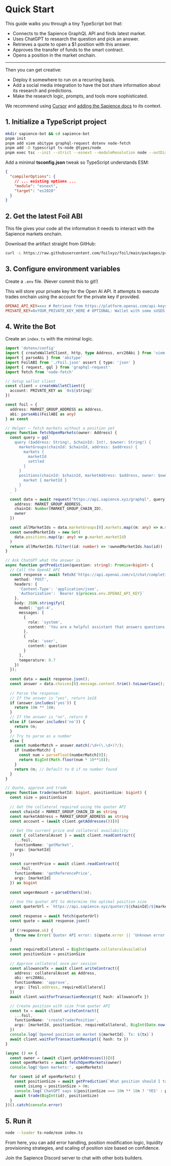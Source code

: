 # Quick Start

This guide walks you through a tiny TypeScript bot that:

* Connects to the Sapience GraphQL API and finds latest market.
* Uses ChatGPT to research the question and pick an answer.
* Retrieves a quote to open a $1 position with this answer.
* Approves the transfer of funds to the smart contract.
* Opens a position in the market onchain.

---
Then you can get creative:
* Deploy it somewhere to run on a recurring basis.
* Add a social media integration to have the bot share information about its research and predictions.
* Make the research logic, prompts, and tools more sophisticated.

We recommend using [Cursor](https://www.cursor.com/) and [adding the Sapience docs](/api/mcp) to its context.

## 1. Initialize a TypeScript project

```bash
mkdir sapience-bot && cd sapience-bot
pnpm init
pnpm add viem abitype graphql-request dotenv node-fetch
pnpm add -D typescript ts-node @types/node
pnpm exec tsc --init --strict --esnext --moduleResolution node --outDir dist
```

Add a minimal **tsconfig.json** tweak so TypeScript understands ESM:

```json title="tsconfig.json"{5}
{
  "compilerOptions": {
    // ... existing options ...
    "module": "esnext",
    "target": "es2020"
  }
}
```

## 2. Get the latest Foil ABI

This file gives your code all the information it needs to interact with the Sapience markets onchain.

Download the artifact straight from GitHub:

```bash
curl -L https://raw.githubusercontent.com/foilxyz/foil/main/packages/protocol/deployments/Foil.json -o Foil.json
```

## 3. Configure environment variables

Create a `.env` file. (Never commit this to git!)

This will store your private key for the Open AI API. It attempts to execute trades onchain using the account for the private key if provided.

```ini
OPENAI_API_KEY=xxx # Retrieve from https://platform.openai.com/api-keys
PRIVATE_KEY=0xYOUR_PRIVATE_KEY_HERE # OPTIONAL: Wallet with some sUSDS and ETH on Base.
```

## 4. Write the Bot

Create an `index.ts` with the minimal logic.

```typescript title="index.ts"{5}
import 'dotenv/config'
import { createWalletClient, http, type Address, erc20Abi } from 'viem'
import { parseAbi } from 'abitype'
import FoilABI from './Foil.json' assert { type: 'json' }
import { request, gql } from 'graphql-request'
import fetch from 'node-fetch'

// Setup wallet client
const client = createWalletClient({
  account: PRIVATE_KEY as `0x${string}`
})

const foil = {
  address: MARKET_GROUP_ADDRESS as Address,
  abi: parseAbi(FoilABI as any)
} as const

// Helper – fetch markets without a position yet
async function fetchOpenMarkets(owner: Address) {
  const query = gql`
    query ($address: String!, $chainId: Int!, $owner: String!) {
      marketGroups(chainId: $chainId, address: $address) {
        markets {
          marketId
          settled
        }
      }
      positions(chainId: $chainId, marketAddress: $address, owner: $owner) {
        market { marketId }
      }
    }
  `
  const data = await request("https://api.sapience.xyz/graphql", query, {
    address: MARKET_GROUP_ADDRESS,
    chainId: Number(MARKET_GROUP_CHAIN_ID),
    owner
  })

  const allMarketIds = data.marketGroups[0].markets.map((m: any) => m.marketId)
  const ownedMarketIds = new Set(
    data.positions.map((p: any) => p.market.marketId)
  )
  return allMarketIds.filter((id: number) => !ownedMarketIds.has(id))
}

// Ask ChatGPT what the answer is
async function getPrediction(question: string): Promise<bigint> {
  // Call the OpenAI API
  const response = await fetch('https://api.openai.com/v1/chat/completions', {
    method: 'POST',
    headers: {
      'Content-Type': 'application/json',
      'Authorization': `Bearer ${process.env.OPENAI_API_KEY}`
    },
    body: JSON.stringify({
      model: 'gpt-4',
      messages: [
        {
          role: 'system',
          content: 'You are a helpful assistant that answers questions about markets. Reply with "Yes", "No", or a specific number.'
        },
        {
          role: 'user',
          content: question
        }
      ],
      temperature: 0.7
    })
  });
  
  const data = await response.json();
  const answer = data.choices[0].message.content.trim().toLowerCase();
  
  // Parse the response:
  // If the answer is "yes", return 1e18
  if (answer.includes('yes')) {
    return 10n ** 18n;
  }
  // If the answer is "no", return 0
  else if (answer.includes('no')) {
    return 0n;
  }
  // Try to parse as a number
  else {
    const numberMatch = answer.match(/\d+(\.\d+)?/);
    if (numberMatch) {
      const num = parseFloat(numberMatch[0]);
      return BigInt(Math.floor(num * 10**18));
    }
    return 0n; // Default to 0 if no number found
  }
}

// Quote, approve and trade
async function trade(marketId: bigint, positionSize: bigint) {
  const size = positionSize
  
  // Get the collateral required using the quoter API
  const chainId = MARKET_GROUP_CHAIN_ID as string
  const marketAddress = MARKET_GROUP_ADDRESS as string
  const account = (await client.getAddresses())[0]
  
  // Get the current price and collateral availability
  const { collateralAsset } = await client.readContract({
    ...foil,
    functionName: 'getMarket',
    args: [marketId]
  })
  
  const currentPrice = await client.readContract({
    ...foil,
    functionName: 'getReferencePrice',
    args: [marketId]
  }) as bigint
  
  const wagerAmount = parseEthers(1n);
  
  // Use the quoter API to determine the optimal position size
  const quoterUrl = `https://api.sapience.xyz/quoter/${chainId}/${marketAddress}/${marketId}?expectedPrice=${Number(currentPrice) * 1.05}&collateralAvailable=${wagerAmount}`
  
  const response = await fetch(quoterUrl)
  const quote = await response.json()
  
  if (!response.ok) {
    throw new Error(`Quoter API error: ${quote.error || 'Unknown error'}`)
  }
  
  const requiredCollateral = BigInt(quote.collateralAvailable)
  const positionSize = positionSize
  
  // Approve collateral once per session
  const allowanceTx = await client.writeContract({
    address: collateralAsset as Address,
    abi: erc20Abi,
    functionName: 'approve',
    args: [foil.address, requiredCollateral]
  })
  await client.waitForTransactionReceipt({ hash: allowanceTx })

  // Create position with size from quoter API
  const tx = await client.writeContract({
    ...foil,
    functionName: 'createTraderPosition',
    args: [marketId, positionSize, requiredCollateral, BigInt(Date.now() / 1000 + 60 * 60)]
  })
  console.log(`Opened position on market ${marketId}. Tx: ${tx}`)
  await client.waitForTransactionReceipt({ hash: tx })
}

(async () => {
  const owner = (await client.getAddresses())[0]
  const openMarkets = await fetchOpenMarkets(owner)
  console.log('Open markets:', openMarkets)

  for (const id of openMarkets) {
    const positionSize = await getPrediction(`What position should I take on market #${id}? Answer with "yes" for long, "no" for short, or a specific number.`)
    const isLong = positionSize > 0n;
    console.log(`ChatGPT says ${positionSize === 10n ** 18n ? 'YES' : positionSize === 0n ? 'NO' : positionSize.toString()} – placing trade with size ${positionSize}...`)
    await trade(BigInt(id), positionSize)
  }
})().catch(console.error)
```

## 5. Run it

```bash
node --loader ts-node/esm index.ts
```

From here, you can add error handling, position modification logic, liquidity provisioning strategies, and scaling of position size based on confidence.

Join the Sapience Discord server to chat with other bots builders.